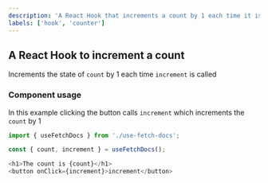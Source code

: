 ```yaml
---
description: 'A React Hook that increments a count by 1 each time it is called.'
labels: ['hook', 'counter']
---
```



## A React Hook to increment a count

Increments the state of `count` by 1 each time `increment` is called

### Component usage

In this example clicking the button calls `increment` which increments the `count` by 1

```js
import { useFetchDocs } from './use-fetch-docs';

const { count, increment } = useFetchDocs();

<h1>The count is {count}</h1>
<button onClick={increment}>increment</button>
```
